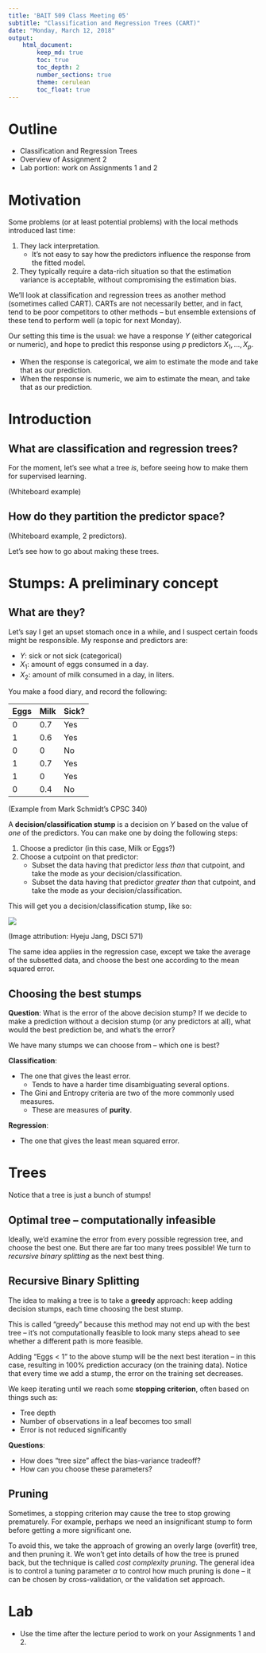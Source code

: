 ```yaml
---
title: 'BAIT 509 Class Meeting 05'
subtitle: "Classification and Regression Trees (CART)"
date: "Monday, March 12, 2018"
output: 
    html_document:
        keep_md: true
        toc: true
        toc_depth: 2
        number_sections: true
        theme: cerulean
        toc_float: true
---
```


# Outline

- Classification and Regression Trees
- Overview of Assignment 2
- Lab portion: work on Assignments 1 and 2

# Motivation

Some problems (or at least potential problems) with the local methods introduced last time:

1. They lack interpretation.
    - It's not easy to say how the predictors influence the response from the fitted model.
2. They typically require a data-rich situation so that the estimation variance is acceptable, without compromising the estimation bias. 

We'll look at classification and regression trees as another method (sometimes called CART). CARTs are not necessarily better, and in fact, tend to be poor competitors to other methods -- but ensemble extensions of these tend to perform well (a topic for next Monday). 

Our setting this time is the usual: we have a response $Y$ (either categorical or numeric), and hope to predict this response using $p$ predictors $X_1,\ldots,X_p$. 

- When the response is categorical, we aim to estimate the mode and take that as our prediction.
- When the response is numeric, we aim to estimate the mean, and take that as our prediction. 

# Introduction

## What are classification and regression trees?

For the moment, let's see what a tree _is_, before seeing how to make them for supervised learning.

(Whiteboard example)

## How do they partition the predictor space?

(Whiteboard example, 2 predictors).

Let's see how to go about making these trees.

# Stumps: A preliminary concept

## What are they?

Let's say I get an upset stomach once in a while, and I suspect certain foods might be responsible. My response and predictors are:

- $Y$: sick or not sick (categorical)
- $X_1$: amount of eggs consumed in a day.
- $X_2$: amount of milk consumed in a day, in liters. 

You make a food diary, and record the following:

| Eggs | Milk | Sick? |
|------|------|-------|
| 0    | 0.7  | Yes   |
| 1    | 0.6  | Yes   |
| 0    | 0    | No    |
| 1    | 0.7  | Yes   |
| 1    | 0    | Yes   |
| 0    | 0.4  | No    |

(Example from Mark Schmidt's CPSC 340)

A __decision/classification stump__ is a decision on $Y$ based on the value of _one_ of the predictors. You can make one by doing the following steps:

1. Choose a predictor (in this case, Milk or Eggs?)
2. Choose a cutpoint on that predictor:
    - Subset the data having that predictor _less than_ that cutpoint, and take the mode as your decision/classification.
    - Subset the data having that predictor _greater than_ that cutpoint, and take the mode as your decision/classification.

This will get you a decision/classification stump, like so:

![](cm05-trees_files/stump.png)

(Image attribution: Hyeju Jang, DSCI 571)

The same idea applies in the regression case, except we take the average of the subsetted data, and choose the best one according to the mean squared error. 

## Choosing the best stumps

__Question__: What is the error of the above decision stump? If we decide to make a prediction without a decision stump (or any predictors at all), what would the best prediction be, and what's the error?

We have many stumps we can choose from -- which one is best?

__Classification__:

- The one that gives the least error.
    - Tends to have a harder time disambiguating several options.
- The Gini and Entropy criteria are two of the more commonly used measures.
    - These are measures of __purity__.
    
__Regression__:

- The one that gives the least mean squared error. 

# Trees

Notice that a tree is just a bunch of stumps!

## Optimal tree -- computationally infeasible

Ideally, we'd examine the error from every possible regression tree, and choose the best one. But there are far too many trees possible! We turn to _recursive binary splitting_ as the next best thing. 

## Recursive Binary Splitting

The idea to making a tree is to take a __greedy__ approach: keep adding decision stumps, each time choosing the best stump.

This is called "greedy" because this method may not end up with the best tree -- it's not computationally feasible to look many steps ahead to see whether a different path is more feasible. 

Adding "Eggs < 1" to the above stump will be the next best iteration -- in this case, resulting in 100% prediction accuracy (on the training data). Notice that every time we add a stump, the error on the training set decreases. 

We keep iterating until we reach some __stopping criterion__, often based on things such as:

- Tree depth
- Number of observations in a leaf becomes too small
- Error is not reduced significantly

__Questions__: 

- How does "tree size" affect the bias-variance tradeoff?
- How can you choose these parameters?

## Pruning

Sometimes, a stopping criterion may cause the tree to stop growing prematurely. For example, perhaps we need an insignificant stump to form before getting a more significant one.

To avoid this, we take the approach of growing an overly large (overfit) tree, and then pruning it. We won't get into details of how the tree is pruned back, but the technique is called _cost complexity pruning_. The general idea is to control a tuning parameter $\alpha$ to control how much pruning is done -- it can be chosen by cross-validation, or the validation set approach.

# Lab

- Use the time after the lecture period to work on your Assignments 1 and 2. 